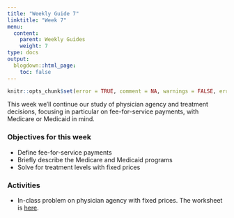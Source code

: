 ```yaml
---
title: "Weekly Guide 7"
linktitle: "Week 7"
menu:
  content:
    parent: Weekly Guides
    weight: 7
type: docs
output:
  blogdown::html_page:
    toc: false
---
```


```r
knitr::opts_chunk$set(error = TRUE, comment = NA, warnings = FALSE, errors = FALSE, messages = FALSE, tidy = FALSE, echo = FALSE)
```

This week we'll continue our study of physician agency and treatment decisions, focusing in particular on fee-for-service payments, with Medicare or Medicaid in mind.

### Objectives for this week

- Define fee-for-service payments
- Briefly describe the Medicare and Medicaid programs
- Solve for treatment levels with fixed prices
 
### Activities
- In-class problem on physician agency with fixed prices. The worksheet is [here](/resource/wksheet5.html).

